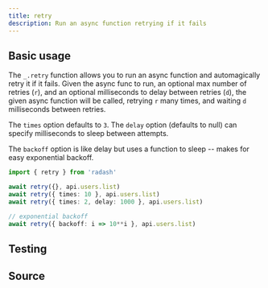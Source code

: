 ```yaml
---
title: retry
description: Run an async function retrying if it fails
---
```



## Basic usage

The `_.retry` function allows you to run an async function and automagically retry it if it fails. Given the async func to run, an optional max number of retries (`r`), and an optional milliseconds to delay between retries (`d`), the given async function will be called, retrying `r` many times, and waiting `d` milliseconds between retries.  

The `times` option defaults to `3`. The `delay` option (defaults to null) can specify milliseconds to sleep between attempts.  

The `backoff` option is like delay but uses a function to sleep -- makes for easy exponential backoff.

```ts
import { retry } from 'radash'

await retry({}, api.users.list)
await retry({ times: 10 }, api.users.list)
await retry({ times: 2, delay: 1000 }, api.users.list)

// exponential backoff
await retry({ backoff: i => 10**i }, api.users.list)
```

## Testing

<TestingLinkAndPreview module="async" func="retry" />

## Source

<SourceLinkAndPreview module="async" func="retry" />